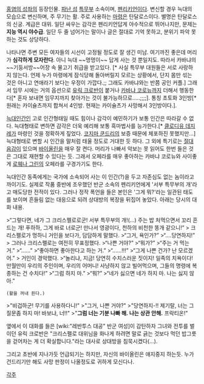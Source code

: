 [[홍염의 성좌]]의 등장인물. 
[[파난 섬]] [[특무부]] 소속이며, [[펜리키언]]이다. 변신할 경우 늑대의 모습으로 변신하며, 주 무기는 활. 주로 사용하는 [[마령]]은 탄달로스이다. 별명은 탄달로스의 신궁. 계급은 대위. 일단 싸우는 감각은 펜리키언답게 야수적으로 뛰어나지만, 문제는 '''지능 역시 야수급'''. 일단 두 줄 넘어가는 말이나 글은 절대로 기억 못하고, 분위기 파악 못하는 것도 상당하다.

나타나면 주변 모든 여자들의 시선이 고정될 정도로 잘 생긴 미남. 여기까진 좋은데 머리가 '''심각하게 모자란다'''. 아니 늑대 ~~멍멍이~~ 답게 사는 것 뿐일지도. 따라서 카바냐의 ~~기둥서방~~어장 속 물고기 취급을 받고있다. [* 사실 특무부 대원들은 서로 사랑하지 않는다. 언제 누가 마령에게 잠식당해 돌아버릴지 모르는 상황에서, 단지 몸만 섞는 것은 아니고 연애라기 보다는 우정이 가깝다.;; 그래도 카바냐와는 반쯤 공인 커플.] 그래서 임무 시에는 거의 옵션으로 [[유릭 크로반]]이 붙거나 [[카바냐 코로뉴]]까지 더해서 행동한다[* 혼자 보내면 임무지까지 찾아가는 것이 불가능하므로.....;;;;]. 통칭 초토화 3인방[* 원래는 카이슐츠까지 합쳐서 4인방. 현재는 카이슐츠가 사망해서 3인방이다.]. 

[[늑대인간]]인 고로 인간형태일 때도 힘이나 감각이 예민하기가 보통 인간은 따라갈 수 없다. 늑대형태로 변하면 감각은 더욱 예리해 보통 흑마법사를 능가한다.[* [[클로디유 데지레]]가 마령인 것을 정확하게 짚었다. [[코지마 쿤드리]]의 보증 때문에 체포하진 못했지만...] 늑대형태로 변할 시 인간을 말처럼 태울 정도로 거대한 듯 하다. 그 외에 특기로는 [[절대음감]]이 있으며 [[바이올린]]을 매우 잘 켠다. 머리가 나빠서 악보는 못 읽어도 한번 들은 것은 그대로 재현할 수 있다는 듯. 그래서 오페라를 매우 좋아하는 카바냐 코로뉴와 사이좋게 [[로웨나 그린]]의 오페라를 구경가기도 한다.

늑대인간 동족에게는 국가에 소속되어 사는 이 인간(?)을 두고 자존심도 없는 놈이라고 까이기도.
실제로 작품 중반에 조우했던 반군 소속의 펜리키언에게 '서부 특무부의 개'라고 매도당한 전적이 있다. 그러나 정작 폭언을 들은 본인은 '그게 뭐?'라는 일관된 태도를 보이며 흔들림 없는 대응으로 되려 상대방의 복장을 뒤집어 놓았다. 아래는 당시의 대화 내용.

>“그렇다면, 네가 그 크리스펠로로군! 서부 특무부의 개!(…) 주는 밥 처먹으면서 꼬리 흔드는 개! 푸하하, 그게 바로 너로군! 만나서 영광이다, 천하의 비천한 똥개 같으니!”
> 크리스펠로가 멍하니 거인을 보다가, 담담하게 말했다. 
>“그거, 욕인가?”
>“....당연하지!”
> 그러나 크리스펠로는 여전히 무표정했다. 
>“나쁜 거야?”
>“뭐가?”
>“주는 거 먹는 거.”
>“......”
>“좋아하면 좋아한다고 하는 거.”
>“......!!!”
>“그게 나쁜 건가? 난 모르겠어.”
> 거인이 경악했다. 
>“놀리냐, 지금! 당연히 수치스러운 짓이지! 일족의 치욕이다! 만월만이 우리의 주인이며, 우리의 어머니! 사냥하지 않고 빌어먹으며, 그들의 명령에 복종하는 건 수치다!”
>“그럼 하지 마.”
>“뭐?”
>“네가 싫으면 네가 하지 마. 나는 싫지 않아.”
 (활을 꺼내 쥔다.)
>"비겁하군! 무기를 사용하다니!"
>"그거, 나쁜 거야?"
>"당연하지-!! 제기랄, 너는 그 질문좀 하지 마! 바보냐, 너!!"
>"'''그럼 너는 기분 나빠 해. 나는 상관 안해.''' 프락티온!"



옆에서 이 대화를 들은 [wiki:"레반투스 대공" 반군 여성]이 감탄하자 그녀와 전투를 벌이던 유릭 크로반은 "크리스펠로 대위님을 화나게 하려면 말로 긁는 것보다 먹던 밥그릇을 걷어차는 게 더 확실합니다."라는 대사로 상대방을 침묵시켰다(...).

그리고 초반에 지나가듯 언급되기는 하지만, 자신의 바이올린은 애지중지 하는듯. 누가 건드리기만 해도 사망 판정이 나올정도로 귀하게 모신다나.

[[각주]]
